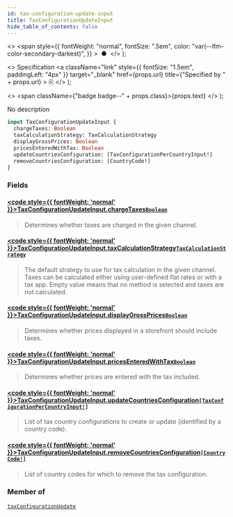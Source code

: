 ```yaml
---
id: tax-configuration-update-input
title: TaxConfigurationUpdateInput
hide_table_of_contents: false
---
```


  <>
    <span
      style={{
        fontWeight: "normal",
        fontSize: ".5em",
        color: "var(--ifm-color-secondary-darkest)",
      }}
    >
      &nbsp;●&nbsp;
    </span>
  </>
);

  <>
    Specification
    <a
      className="link"
      style={{ fontSize: "1.5em", paddingLeft: "4px" }}
      target="\_blank"
      href={props.url}
      title={"Specified by " + props.url}
    >
      ⎘
    </a>
  </>
);

  <>
    <span className={"badge badge--" + props.class}>{props.text}</span>
  </>
);

No description

```graphql
input TaxConfigurationUpdateInput {
  chargeTaxes: Boolean
  taxCalculationStrategy: TaxCalculationStrategy
  displayGrossPrices: Boolean
  pricesEnteredWithTax: Boolean
  updateCountriesConfiguration: [TaxConfigurationPerCountryInput!]
  removeCountriesConfiguration: [CountryCode!]
}
```

### Fields

#### [<code style={{ fontWeight: 'normal' }}>TaxConfigurationUpdateInput.<b>chargeTaxes</b></code>](#)<Bullet />[`Boolean`](../../../api-reference/miscellaneous/scalars/boolean) <Badge class="secondary" text="scalar"/> <Badge class="secondary" text="miscellaneous"/>

> Determines whether taxes are charged in the given channel.

#### [<code style={{ fontWeight: 'normal' }}>TaxConfigurationUpdateInput.<b>taxCalculationStrategy</b></code>](#)<Bullet />[`TaxCalculationStrategy`](../../../api-reference/taxes/enums/tax-calculation-strategy) <Badge class="secondary" text="enum"/> <Badge class="secondary" text="taxes"/>

> The default strategy to use for tax calculation in the given channel. Taxes can be calculated either using user-defined flat rates or with a tax app. Empty value means that no method is selected and taxes are not calculated.

#### [<code style={{ fontWeight: 'normal' }}>TaxConfigurationUpdateInput.<b>displayGrossPrices</b></code>](#)<Bullet />[`Boolean`](../../../api-reference/miscellaneous/scalars/boolean) <Badge class="secondary" text="scalar"/> <Badge class="secondary" text="miscellaneous"/>

> Determines whether prices displayed in a storefront should include taxes.

#### [<code style={{ fontWeight: 'normal' }}>TaxConfigurationUpdateInput.<b>pricesEnteredWithTax</b></code>](#)<Bullet />[`Boolean`](../../../api-reference/miscellaneous/scalars/boolean) <Badge class="secondary" text="scalar"/> <Badge class="secondary" text="miscellaneous"/>

> Determines whether prices are entered with the tax included.

#### [<code style={{ fontWeight: 'normal' }}>TaxConfigurationUpdateInput.<b>updateCountriesConfiguration</b></code>](#)<Bullet />[`[TaxConfigurationPerCountryInput!]`](../../../api-reference/taxes/inputs/tax-configuration-per-country-input) <Badge class="secondary" text="list"/> <Badge class="secondary" text="input"/> <Badge class="secondary" text="taxes"/>

> List of tax country configurations to create or update (identified by a country code).

#### [<code style={{ fontWeight: 'normal' }}>TaxConfigurationUpdateInput.<b>removeCountriesConfiguration</b></code>](#)<Bullet />[`[CountryCode!]`](../../../api-reference/miscellaneous/enums/country-code) <Badge class="secondary" text="list"/> <Badge class="secondary" text="enum"/> <Badge class="secondary" text="miscellaneous"/>

> List of country codes for which to remove the tax configuration.

### Member of

[`taxConfigurationUpdate`](../../../api-reference/taxes/mutations/tax-configuration-update) <Badge class="secondary" text="mutation"/>
